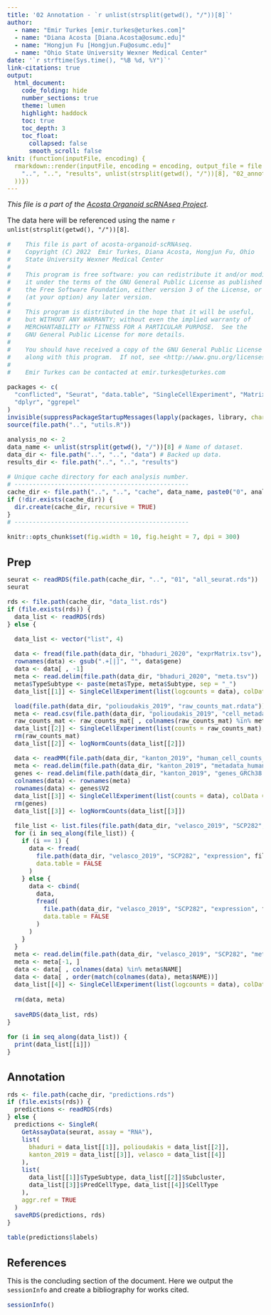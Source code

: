 ```yaml
---
title: '02 Annotation - `r unlist(strsplit(getwd(), "/"))[8]`'
author:
  - name: "Emir Turkes [emir.turkes@eturkes.com]"
  - name: "Diana Acosta [Diana.Acosta@osumc.edu]"
  - name: "Hongjun Fu [Hongjun.Fu@osumc.edu]"
  - name: "Ohio State University Wexner Medical Center"
date: '`r strftime(Sys.time(), "%B %d, %Y")`'
link-citations: true
output:
  html_document:
    code_folding: hide
    number_sections: true
    theme: lumen
    highlight: haddock
    toc: true
    toc_depth: 3
    toc_float:
      collapsed: false
      smooth_scroll: false
knit: (function(inputFile, encoding) {
  rmarkdown::render(inputFile, encoding = encoding, output_file = file.path(
    "..", "..", "results", unlist(strsplit(getwd(), "/"))[8], "02_annotation.html"
  ))})
---
```


<style type="text/css">
body {font-size: 16px;}
h1.title {font-size: 35px;}
h1 {font-size: 24px;}
h2 {font-size: 22px;}
h3 {font-size: 20px;}
.toc-content {padding-left: 0px; padding-right: 0px;}
div.tocify {width: 100%;}
.tocify-subheader .tocify-item {font-size: 0.95em; padding-left: 25px; text-indent: 0;}
.tocify-subheader .tocify-subheader .tocify-item {
  font-size: 0.95em; padding-left: 35px; text-indent: 0;
}
div.main-container {max-width: none; width: 100%;}
</style>

*This file is a part of the [Acosta Organoid scRNAseq Project](https://github.com/eturkes/acosta-organoid-scRNAseq).*

The data here will be referenced using the name ``r unlist(strsplit(getwd(), "/"))[8]``.

```r
#    This file is part of acosta-organoid-scRNAseq.
#    Copyright (C) 2022  Emir Turkes, Diana Acosta, Hongjun Fu, Ohio
#    State University Wexner Medical Center
#
#    This program is free software: you can redistribute it and/or modify
#    it under the terms of the GNU General Public License as published by
#    the Free Software Foundation, either version 3 of the License, or
#    (at your option) any later version.
#
#    This program is distributed in the hope that it will be useful,
#    but WITHOUT ANY WARRANTY; without even the implied warranty of
#    MERCHANTABILITY or FITNESS FOR A PARTICULAR PURPOSE.  See the
#    GNU General Public License for more details.
#
#    You should have received a copy of the GNU General Public License
#    along with this program.  If not, see <http://www.gnu.org/licenses/>.
#
#    Emir Turkes can be contacted at emir.turkes@eturkes.com

packages <- c(
  "conflicted", "Seurat", "data.table", "SingleCellExperiment", "Matrix", "scater", "SingleR",
  "dplyr", "ggrepel"
)
invisible(suppressPackageStartupMessages(lapply(packages, library, character.only = TRUE)))
source(file.path("..", "utils.R"))

analysis_no <- 2
data_name <- unlist(strsplit(getwd(), "/"))[8] # Name of dataset.
data_dir <- file.path("..", "..", "data") # Backed up data.
results_dir <- file.path("..", "..", "results")

# Unique cache directory for each analysis number.
# ------------------------------------------------
cache_dir <- file.path("..", "..", "cache", data_name, paste0("0", analysis_no))
if (!dir.exists(cache_dir)) {
  dir.create(cache_dir, recursive = TRUE)
}
# ------------------------------------------------

knitr::opts_chunk$set(fig.width = 10, fig.height = 7, dpi = 300)
```

# Prep

```r
seurat <- readRDS(file.path(cache_dir, "..", "01", "all_seurat.rds"))
seurat

rds <- file.path(cache_dir, "data_list.rds")
if (file.exists(rds)) {
  data_list <- readRDS(rds)
} else {

  data_list <- vector("list", 4)

  data <- fread(file.path(data_dir, "bhaduri_2020", "exprMatrix.tsv"), data.table = FALSE)
  rownames(data) <- gsub(".+[|]", "", data$gene)
  data <- data[ , -1]
  meta <- read.delim(file.path(data_dir, "bhaduri_2020", "meta.tsv"))
  meta$TypeSubtype <- paste(meta$Type, meta$Subtype, sep = "_")
  data_list[[1]] <- SingleCellExperiment(list(logcounts = data), colData = meta)

  load(file.path(data_dir, "polioudakis_2019", "raw_counts_mat.rdata"))
  meta <- read.csv(file.path(data_dir, "polioudakis_2019", "cell_metadata.csv"))
  raw_counts_mat <- raw_counts_mat[ , colnames(raw_counts_mat) %in% meta$Cell]
  data_list[[2]] <- SingleCellExperiment(list(counts = raw_counts_mat), colData = meta)
  rm(raw_counts_mat)
  data_list[[2]] <- logNormCounts(data_list[[2]])

  data <- readMM(file.path(data_dir, "kanton_2019", "human_cell_counts_GRCh38.mtx"))
  meta <- read.delim(file.path(data_dir, "kanton_2019", "metadata_human_cells.tsv"))
  genes <- read.delim(file.path(data_dir, "kanton_2019", "genes_GRCh38.txt"), header = FALSE)
  colnames(data) <- rownames(meta)
  rownames(data) <- genes$V2
  data_list[[3]] <- SingleCellExperiment(list(counts = data), colData = meta, rowData = genes)
  rm(genes)
  data_list[[3]] <- logNormCounts(data_list[[3]])

  file_list <- list.files(file.path(data_dir, "velasco_2019", "SCP282", "expression"))
  for (i in seq_along(file_list)) {
    if (i == 1) {
      data <- fread(
        file.path(data_dir, "velasco_2019", "SCP282", "expression", file_list[i]),
        data.table = FALSE
      )
    } else {
      data <- cbind(
        data,
        fread(
          file.path(data_dir, "velasco_2019", "SCP282", "expression", file_list[i]),
          data.table = FALSE
        )
      )
    }
  }
  meta <- read.delim(file.path(data_dir, "velasco_2019", "SCP282", "metadata", "meta_combined.txt"))
  meta <- meta[-1, ]
  data <- data[ , colnames(data) %in% meta$NAME]
  data <- data[ , order(match(colnames(data), meta$NAME))]
  data_list[[4]] <- SingleCellExperiment(list(logcounts = data), colData = meta)
  
  rm(data, meta)
  
  saveRDS(data_list, rds)
}

for (i in seq_along(data_list)) {
  print(data_list[[i]])
}
```

# Annotation

```r
rds <- file.path(cache_dir, "predictions.rds")
if (file.exists(rds)) {
  predictions <- readRDS(rds)
} else {
  predictions <- SingleR(
    GetAssayData(seurat, assay = "RNA"),
    list(
      bhaduri = data_list[[1]], polioudakis = data_list[[2]],
      kanton_2019 = data_list[[3]], velasco = data_list[[4]]
    ),
    list(
      data_list[[1]]$TypeSubtype, data_list[[2]]$Subcluster,
      data_list[[3]]$PredCellType, data_list[[4]]$CellType
    ),
    aggr.ref = TRUE
  )
  saveRDS(predictions, rds)
}

table(predictions$labels)
```

# References

This is the concluding section of the document. Here we output the `sessionInfo` and create a bibliography for works cited.

```r
sessionInfo()
```

